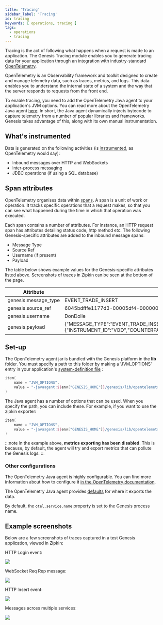 ```yaml
---
title: 'Tracing'
sidebar_label: 'Tracing'
id: tracing
keywords: [ operations, tracing ]
tags:
  - operations
  - tracing
---
```


Tracing is the act of following what happens when a request is made to an application. The Genesis Tracing module enables you to generate tracing data for your application through an integration with industry-standard [OpenTelemetry](https://opentelemetry.io/). 

OpenTelemetry is an Observability framework and toolkit designed to create and manage telemetry data, such as traces, metrics, and logs. This data enables you to understand the internal state of a system and the way that the server responds to requests from the front end.

To enable tracing, you need to add the OpenTelemetry Java agent to your application's JVM options. You can read more about the OpenTelemetry Java agent [here](https://github.com/open-telemetry/opentelemetry-java-instrumentation).
In short, the Java agent dynamically injects bytecode to capture telemetry from a number of popular libraries and frameworks. Genesis takes advantage of this, along with its own manual instrumentation.

## What's instrumented

Data is generated on the following activities (is [instrumented](https://opentelemetry.io/docs/concepts/instrumentation/), as OpenTelemetry would say):

- Inbound messages over HTTP and WebSockets
- Inter-process messaging
- JDBC operations (if using a SQL database)

## Span attributes

OpenTelemetry organises data within [spans](https://opentelemetry.io/docs/concepts/signals/traces/#spans). A span is a unit of work or operation. It tracks specific operations that a request makes, so that you can see what happened during the time in which that operation was executed.

Each span contains a number of attributes. For instance, an HTTP request span has attributes detailing status code, http method etc. The following Genesis-specific attributes are added to the inbound message spans:

- Message Type
- Source Ref
- Username (if present)
- Payload

The table below shows example values for the Genesis-specific attributes listed above. Screenshots of traces in Zipkin can be seen at the bottom of the page.

| Attribute            | Value                                                                                                                                                                                                                                                                               |
|----------------------|-------------------------------------------------------------------------------------------------------------------------------------------------------------------------------------------------------------------------------------------------------------------------------------|
| genesis.message_type | EVENT_TRADE_INSERT                                                                                                                                                                                                                                                                  |
| genesis.source_ref   | 6045bdfffe1177d3-00005df4-00000004-1f1e5fe74723987e-c672dc68:1                                                                                                                                                                                                                      |
| genesis.username     | DonDolle                                                                                                                                                                                                                                                                             |
| genesis.payload      | &#123;"MESSAGE_TYPE":"EVENT_TRADE_INSERT","USER_NAME":"DoneDolle","SESSION_AUTH_TOKEN":"********","REFRESH_AUTH_TOKEN":null,"VALIDATE":false,"IGNORE_WARNINGS":true,"DETAILS":&#123;"INSTRUMENT_ID":"VOD","COUNTERPARTY_ID":"GENESIS","QUANTITY":10,"PRICE":1.5,"SIDE":"BUY"&#125;,"SOURCE_REF":"1"&#125; |

## Set-up

The OpenTelemetry agent jar is bundled with the Genesis platform in the **lib** folder. You must specify a path to this folder by making a 'JVM_OPTIONS' entry in your application's [system-definition file](../../../server/configuring-runtime/system-definitions/) :

```kotlin
item(
    name = "JVM_OPTIONS",
    value = "-javaagent:${env["GENESIS_HOME"]}/genesis/lib/opentelemetry-javaagent.jar"
)
```
The Java agent has a number of options that can be used. When you specify the path, you can include these. For example, if you want to use the zipkin exporter:

```kotlin
item(
    name = "JVM_OPTIONS",
    value = "-javaagent:${env["GENESIS_HOME"]}/genesis/lib/opentelemetry-javaagent.jar -Dotel.traces.exporter=zipkin -Dotel.metrics.exporter=none"
)
```

:::note
In the example above, **metrics exporting has been disabled**. This is because, by default, the agent will try and export metrics that can pollute the Genesis logs.
:::

### Other configurations
The OpenTelemetry Java agent is highly configurable. You can find more information about how to configure it [in the OpenTelemetry documentation](https://opentelemetry.io/docs/instrumentation/java/automatic/agent-config/).

The OpenTelemetry Java agent provides [defaults](https://github.com/open-telemetry/opentelemetry-java/blob/main/sdk-extensions/autoconfigure/README.md#exporters) for where it exports the data.

By default, the `otel.service.name` property is set to the Genesis process name.

## Example screenshots

Below are a few screenshots of traces captured in a test Genesis application, viewed in Zipkin:

HTTP Login event:

![](/img/tracing-zipkin-login.png)

WebSocket Req Rep message:

![](/img/tracing-zipkin-req-instrument.png)

HTTP Insert event:

![](/img/tracing-zipkin-event-insert.png)

Messages across multiple services:

![](/img/tracing-zipkin-multiple-services.png)
